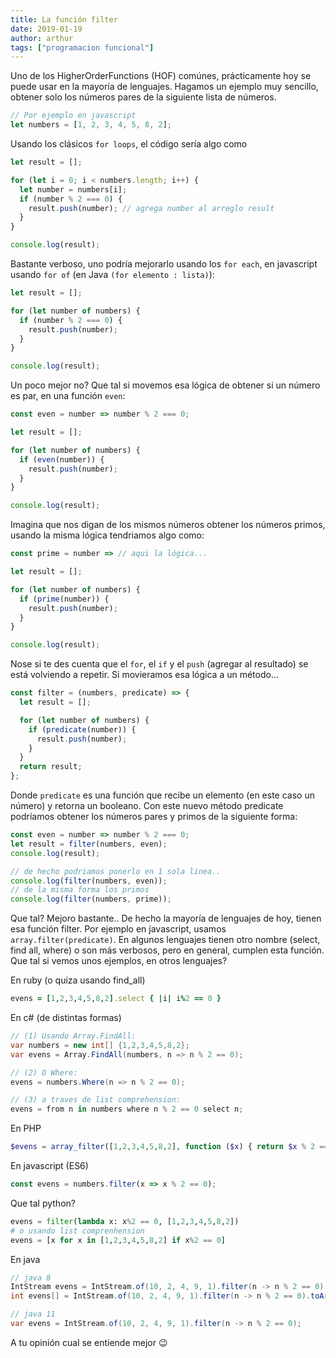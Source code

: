 ```yaml
---
title: La función filter
date: 2019-01-19
author: arthur
tags: ["programacion funcional"]
---
```


Uno de los HigherOrderFunctions (HOF) comúnes, prácticamente hoy se puede usar en la mayoría de lenguajes. Hagamos un ejemplo muy sencillo, obtener solo los números pares de la siguiente lista de números.

```javascript
// Por ejemplo en javascript
let numbers = [1, 2, 3, 4, 5, 8, 2];
```

Usando los clásicos `for loops`, el código sería algo como

```javascript
let result = [];

for (let i = 0; i < numbers.length; i++) {
  let number = numbers[i];
  if (number % 2 === 0) {
    result.push(number); // agrega number al arreglo result
  }
}

console.log(result);
```

Bastante verboso, uno podría mejorarlo usando los `for each`, en javascript usando `for of` (en Java `(for elemento : lista)`):

```javascript
let result = [];

for (let number of numbers) {
  if (number % 2 === 0) {
    result.push(number);
  }
}

console.log(result);
```

Un poco mejor no? Que tal si movemos esa lógica de obtener si un número es par, en una función `even`:

```javascript
const even = number => number % 2 === 0;

let result = [];

for (let number of numbers) {
  if (even(number)) {
    result.push(number);
  }
}

console.log(result);
```

Imagina que nos digan de los mismos números obtener los números primos, usando la misma lógica tendriamos algo como:

```javascript
const prime = number => // aqui la lógica...

let result = [];

for (let number of numbers) {
  if (prime(number)) {
    result.push(number);
  }
}

console.log(result);
```

Nose si te des cuenta que el `for`, el `if` y el `push` (agregar al resultado) se está volviendo a repetir. Si movieramos esa lógica a un método...

```javascript
const filter = (numbers, predicate) => {
  let result = [];

  for (let number of numbers) {
    if (predicate(number)) {
      result.push(number);
    }
  }
  return result;
};
```

Donde `predicate` es una función que recibe un elemento (en este caso un número) y retorna un booleano. Con este nuevo método predicate podríamos obtener los números pares y primos de la siguiente forma:

```javascript
const even = number => number % 2 === 0;
let result = filter(numbers, even);
console.log(result);

// de hecho podriamos ponerlo en 1 sola linea..
console.log(filter(numbers, even));
// de la misma forma los primos
console.log(filter(numbers, prime));
```

Que tal? Mejoro bastante.. De hecho la mayoría de lenguajes de hoy, tienen esa función filter. Por ejemplo en javascript, usamos `array.filter(predicate)`. En algunos lenguajes tienen otro nombre (select, find all, where) o son más verbosos, pero en general, cumplen esta función. Que tal si vemos unos ejemplos, en otros lenguajes?

En ruby (o quiza usando find_all)

```ruby
evens = [1,2,3,4,5,8,2].select { |i| i%2 == 0 }
```

En c# (de distintas formas)

```csharp
// (1) Usando Array.FindAll:
var numbers = new int[] {1,2,3,4,5,8,2};
var evens = Array.FindAll(numbers, n => n % 2 == 0);

// (2) O Where:
evens = numbers.Where(n => n % 2 == 0);

// (3) a traves de list comprehension:
evens = from n in numbers where n % 2 == 0 select n;
```

En PHP

```php
$evens = array_filter([1,2,3,4,5,8,2], function ($x) { return $x % 2 == 0;  });
```

En javascript (ES6)

```javascript
const evens = numbers.filter(x => x % 2 == 0);
```

Que tal python?

```python
evens = filter(lambda x: x%2 == 0, [1,2,3,4,5,8,2])
# o usando list comprenhension
evens = [x for x in [1,2,3,4,5,8,2] if x%2 == 0]
```

En java

```java
// java 8
IntStream evens = IntStream.of(10, 2, 4, 9, 1).filter(n -> n % 2 == 0);
int evens[] = IntStream.of(10, 2, 4, 9, 1).filter(n -> n % 2 == 0).toArray();

// java 11
var evens = IntStream.of(10, 2, 4, 9, 1).filter(n -> n % 2 == 0);
```

A tu opinión cual se entiende mejor 😉

